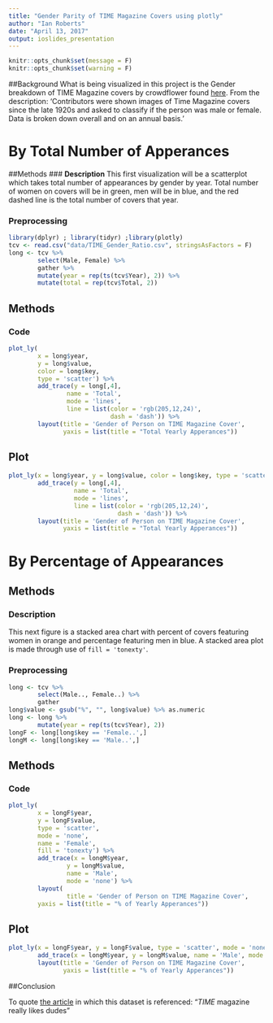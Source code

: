 ---
title: "Gender Parity of TIME Magazine Covers using plotly"
author: "Ian Roberts"
date: "April 13, 2017"
output: ioslides_presentation
---
        
```{r setup, include=FALSE}
knitr::opts_chunk$set(message = F)
knitr::opts_chunk$set(warning = F)
```

##Background
What is being visualized in this project is the Gender breakdown of TIME Magazine covers by crowdflower found [here](https://data.world/crowdflower/time-magazine-covers). From the description: 'Contributors were shown images of Time Magazine covers since the late 1920s and asked to classify if the person was male or female. Data is broken down overall and on an annual basis.'

# By Total Number of Apperances

##Methods
### **Description**
This first visualization will be a scatterplot which takes total number of appearances by gender by year. Total number of women on covers will be in green, men will be in blue, and the red dashed line is the total number of covers that year.

### **Preprocessing**
```{r preproc1}
library(dplyr) ; library(tidyr) ;library(plotly)
tcv <- read.csv("data/TIME_Gender_Ratio.csv", stringsAsFactors = F)
long <- tcv %>% 
        select(Male, Female) %>%
        gather %>%
        mutate(year = rep(ts(tcv$Year), 2)) %>%
        mutate(total = rep(tcv$Total, 2))
```

## Methods
### **Code**
```{r plot1Code, eval=F}
plot_ly(
        x = long$year, 
        y = long$value, 
        color = long$key, 
        type = 'scatter') %>%
        add_trace(y = long[,4], 
                name = 'Total', 
                mode = 'lines', 
                line = list(color = 'rgb(205,12,24)', 
                            dash = 'dash')) %>%
        layout(title = 'Gender of Person on TIME Magazine Cover',
               yaxis = list(title = "Total Yearly Apperances"))
```


## Plot
```{r plot1Run, echo=F}
plot_ly(x = long$year, y = long$value, color = long$key, type = 'scatter') %>%
        add_trace(y = long[,4], 
                  name = 'Total', 
                  mode = 'lines', 
                  line = list(color = 'rgb(205,12,24)', 
                              dash = 'dash')) %>%
        layout(title = 'Gender of Person on TIME Magazine Cover',
               yaxis = list(title = "Total Yearly Apperances"))
```


# By Percentage of Appearances

## Methods
### **Description**
This next figure is a stacked area chart with percent of covers featuring women in orange and percentage featuring men in blue.
A stacked area plot is made through use of `fill = 'tonexty'`.

### **Preprocessing**
```{r preproc2}
long <- tcv %>% 
        select(Male.., Female..) %>%
        gather
long$value <- gsub("%", "", long$value) %>% as.numeric
long <- long %>% 
        mutate(year = rep(ts(tcv$Year), 2))
longF <- long[long$key == 'Female..',]
longM <- long[long$key == 'Male..',]
```

## Methods
### **Code**
```{r plot2Code, eval=F}
plot_ly(
        x = longF$year, 
        y = longF$value, 
        type = 'scatter', 
        mode = 'none', 
        name = 'Female', 
        fill = 'tonexty') %>%
        add_trace(x = longM$year, 
                y = longM$value, 
                name = 'Male', 
                mode = 'none') %>% 
        layout(
                title = 'Gender of Person on TIME Magazine Cover',
        yaxis = list(title = "% of Yearly Apperances"))
```

## Plot
```{r plot2Run, echo=F}
plot_ly(x = longF$year, y = longF$value, type = 'scatter', mode = 'none', name = 'Female', fill = 'tonexty') %>%
        add_trace(x = longM$year, y = longM$value, name = 'Male', mode = 'none') %>% 
        layout(title = 'Gender of Person on TIME Magazine Cover',
               yaxis = list(title = "% of Yearly Apperances"))
```

##Conclusion

To quote [the article](https://www.crowdflower.com/time-magazine-cover-data/) in which this dataset is referenced: "*TIME* magazine really likes dudes"
